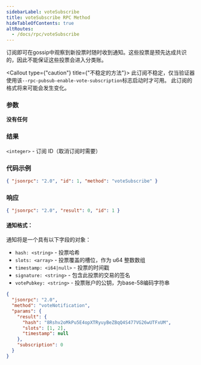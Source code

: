 ```yaml
---
sidebarLabel: voteSubscribe
title: voteSubscribe RPC Method
hideTableOfContents: true
altRoutes:
  - /docs/rpc/voteSubscribe
---
```


订阅即可在gossip中观察到新投票时随时收到通知。这些投票是预先达成共识的，因此不能保证这些投票会进入分类账。

<Callout type={"caution"} title={"不稳定的方法"}>
  此订阅不稳定，仅当验证器使用该`--rpc-pubsub-enable-vote-subscription`标志启动时才可用。
  此订阅的格式将来可能会发生变化。
</Callout>

<DocSideBySide>

<DocLeftSide>

### 参数

**没有任何**

### 结果

`<integer>` - 订阅 ID（取消订阅时需要）

</DocLeftSide>

<DocRightSide>

### 代码示例

```json
{ "jsonrpc": "2.0", "id": 1, "method": "voteSubscribe" }
```

### 响应

```json
{ "jsonrpc": "2.0", "result": 0, "id": 1 }
```

</DocRightSide>
</DocSideBySide>

#### 通知格式：

通知将是一个具有以下字段的对象：

- `hash: <string>` - 投票哈希
- `slots: <array>` - 投票覆盖的槽位，作为 u64 整数数组
- `timestamp: <i64|null>` - 投票的时间戳
- `signature: <string>` - 包含此投票的交易的签名
- `votePubkey: <string>` - 投票账户的公钥，为base-58编码字符串

```json
{
  "jsonrpc": "2.0",
  "method": "voteNotification",
  "params": {
    "result": {
      "hash": "8Rshv2oMkPu5E4opXTRyuyBeZBqQ4S477VG26wUTFxUM",
      "slots": [1, 2],
      "timestamp": null
    },
    "subscription": 0
  }
}
```
